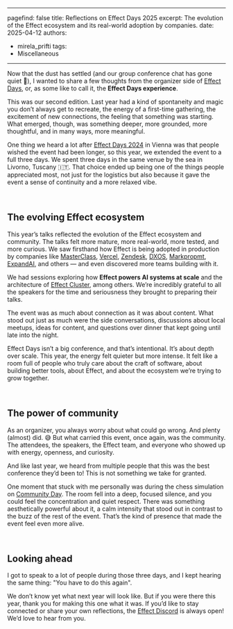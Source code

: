 
---
pagefind: false
title: Reflections on Effect Days 2025
excerpt: The evolution of the Effect ecosystem and its real-world adoption by companies.
date: 2025-04-12
authors:
  - mirela_prifti
tags:
  - Miscellaneous
---

Now that the dust has settled (and our group conference chat has gone quiet 🙂), I wanted to share a few thoughts from the organizer side of [Effect Days](https://youtube.com/playlist?list=PLDf3uQLaK2B9bEBZbwMv04e_zSbRNPKH6&feature=shared), or, as some like to call it, the **Effect Days experience**.

This was our second edition. Last year had a kind of spontaneity and magic you don’t always get to recreate, the energy of a first-time gathering, the excitement of new connections, the feeling that something was starting. What emerged, though, was something deeper, more grounded, more thoughtful, and in many ways, more meaningful.

One thing we heard a lot after [Effect Days 2024](https://youtube.com/playlist?list=PLDf3uQLaK2B9a4tbMgGd9wFeEnMA50z4w&feature=shared) in Vienna was that people wished the event had been longer, so this year, we extended the event to a full three days. We spent three days in the same venue by the sea in Livorno, Tuscany 🇮🇹. That choice ended up being one of the things people appreciated most, not just for the logistics but also because it gave the event a sense of continuity and a more relaxed vibe.

&nbsp;
## The evolving Effect ecosystem
This year’s talks reflected the evolution of the Effect ecosystem and community. The talks felt more mature, more real-world, more tested, and more curious. We saw firsthand how Effect is being adopted in production by companies like [MasterClass](https://www.masterclass.com/), [Vercel](http://vercel.com), [Zendesk](https://www.zendesk.com/), [DXOS](https://dxos.org/), [Markpropmt](https://markprompt.com/), [ExpandAI](https://www.expand.ai/), and others — and even discovered more teams building with it. 

We had sessions exploring how **Effect powers AI systems at scale** and the architecture of [Effect Cluster](https://github.com/Effect-TS/cluster), among others. We’re incredibly grateful to all the speakers for the time and seriousness they brought to preparing their talks.

The event was as much about connection as it was about content. What stood out just as much were the side conversations, discussions about local meetups, ideas for content, and questions over dinner that kept going until late into the night. 

Effect Days isn’t a big conference, and that’s intentional. It’s about depth over scale. This year, the energy felt quieter but more intense. It felt like a room full of people who truly care about the craft of software, about building better tools, about Effect, and about the ecosystem we’re trying to grow together.

&nbsp;
## The power of community
As an organizer, you always worry about what could go wrong. And plenty (almost) did. 😅 But what carried this event, once again, was the community. The attendees, the speakers, the Effect team, and everyone who showed up with energy, openness, and curiosity. 

And like last year, we heard from multiple people that this was the best conference they’d been to! This is not something we take for granted.

One moment that stuck with me personally was during the chess simulation on [Community Day](https://x.com/EffectTS_/status/1903084607332876431). The room fell into a deep, focused silence, and you could feel the concentration and quiet respect. There was something aesthetically powerful about it, a calm intensity that stood out in contrast to the buzz of the rest of the event. That’s the kind of presence that made the event feel even more alive.

&nbsp;
## Looking ahead
I got to speak to a lot of people during those three days, and I kept hearing the same thing: "You have to do this again".

We don’t know yet what next year will look like. But if you were there this year, thank you for making this one what it was. If you’d like to stay connected or share your own reflections, the [Effect Discord](https://discord.gg/effect-ts) is always open! We’d love to hear from you.
